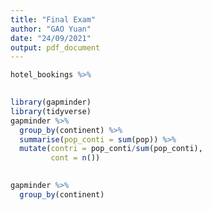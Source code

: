 ```yaml
---
title: "Final Exam"
author: "GAO Yuan"
date: "24/09/2021"
output: pdf_document
---
```



```r
hotel_bookings %>% 
  
```

```r
library(gapminder)
library(tidyverse)
gapminder %>% 
  group_by(continent) %>% 
  summarise(pop_conti = sum(pop)) %>% 
  mutate(contri = pop_conti/sum(pop_conti),
         cont = n())
  
```

```r
gapminder %>% 
  group_by(continent)
```

